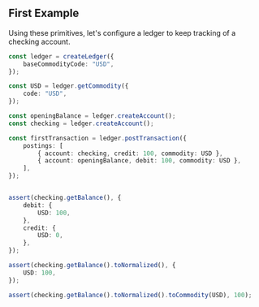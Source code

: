 ## First Example

Using these primitives, let's configure a ledger to keep tracking of a checking account.

```typescript
const ledger = createLedger({
	baseCommodityCode: "USD",
});

const USD = ledger.getCommodity({
	code: "USD",
});

const openingBalance = ledger.createAccount();
const checking = ledger.createAccount();

const firstTransaction = ledger.postTransaction({
	postings: [
		{ account: checking, credit: 100, commodity: USD },
		{ account: openingBalance, debit: 100, commodity: USD },
	],
});


assert(checking.getBalance(), {
	debit: {
		USD: 100,
	},
	credit: {
		USD: 0,
	},
});

assert(checking.getBalance().toNormalized(), {
	USD: 100,
});

assert(checking.getBalance().toNormalized().toCommodity(USD), 100);
```
